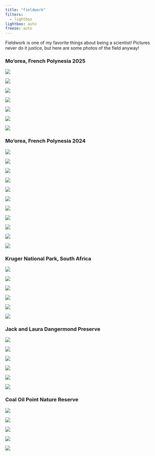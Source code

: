 ```yaml
---
title: "fieldwork"
filters: 
  - lightbox
lightbox: auto
freeze: auto
---
```


Fieldwork is one of my favorite things about being a scientist! Pictures never do it justice, but here are some photos of the field anyway! 


### Mo'orea, French Polynesia 2025

::: {layout="[[1], [1,1,1,1,1,1]]"}

![](images/auhurra.jpg){group="moorea2025"
description="My mentee, Auhurra, planting experimental corals on the reef."}

![](images/puffer_2.png){group="moorea2025" description="A guineafowl puffer *(Arothron meleagris)* named Meep."}

![](images/auhurra_liv.jpg){group="moorea2025" description="Auhurra and her other mentor, Olivia, outplanting corals."}

![](images/liv.jpg){group="moorea2025"
description="Olivia outplanting corals."}

![](images/puffer_3.jpg){group="moorea2025"
description="Another adorable guineafowl puffer."}

![](images/puffer_1.jpg){group="moorea2025"
description="Yet another guineafowl puffer - can you guess what species I worked on this summer?"}

![](images/toby_1.jpg){group="moorea2025"
description="A toby taking a snail siesta."}

:::

### Mo'orea, French Polynesia 2024

::: {layout="[[1], [1, 1, 1, 1, 1, 1, 1, 1, 1, 1, 1, 1]]"}

![](images/coralscape.jpg){group="Mo'orea"
description="Hilton Reef"}

![](images/stingray.jpg){group="Mo'orea"
description="Pink Whiprays at Stingray Flats; both individuals had a five foot wingspan! "}

![](images/blacktip.jpg){group="Mo'orea"
description="Blacktips at Stingray Flats"}

![](images/humpback.jpg){group="Mo'orea"
description="Mother and newborn humpback; PC: Kathryn Scafidi"}

![](images/snorkelbot.jpg){group="Mo'orea"
description="Fish surveys via snorkel on a protected reef; PC: Ninah Munk"}

![](images/snorkeltop.jpg){group="Mo'orea"
description="PC: Ninah Munk"}

![](images/surfacedive.jpg){group="Mo'orea"
description="Hayden and Ninah after a dive on MRB Reef."}

![](images/survey.jpg){group="Mo'orea"
description="Survey of a dying reef. PC: Ninah Munk"}

![](images/colorfulrock.jpg){group="Mo'orea"
description="Fluorescent encrusting coral. PC: Ninah Munk"}

![](images/colorfulchristmastree.jpg){group="Mo'orea"
description="A festive-lookin' Christmas Tree Worm. PC: Ninah Munk"}

![](images/colorfulrockrock.jpg){group="Mo'orea"
description="Encrusting coral. PC: Ninah Munk"}

:::

### Kruger National Park, South Africa

::: {layout="[[1], [1, 1, 1, 1, 1]]"}

![](images/lion.jpg){group="kruger"}

![](images/roller.jpg){group="kruger"
description="Lilac Breasted Roller"}

![](images/leopard.jpg){group="kruger"
description="Leopard hiding after a successful kill"}

![](images/elephant.jpg){group="kruger"}

![](images/rhino.jpg){group="kruger"
description="Black Rhinoceros"}

![](images/giraffe.jpg){group="kruger"}

:::

### Jack and Laura Dangermond Preserve

::: {layout="[[1], [1, 1, 1, 1, 1]]"}

![](images/bwrise.jpg){group="dangermond"}

![](images/sunrise.jpg){group="dangermond"}

![](images/purple.jpg){group="dangermond"}

![](images/morning.jpg){group="dangermond"}

![](images/rosie.jpg){group="dangermond"
description="Rosie during an auditory survey"}

![](images/bluebird.jpg){group="dangermond"
description="Western Bluebird"}

:::


### Coal Oil Point Nature Reserve

::: {layout="[[1], [1, 1, 1, 1]]"}

![](images/slough.jpg){group="COPR"
}

![](images/acorn.png){group="COPR"
description="Acorn Woodpecker"}

![](images/redwing.png){group="COPR"
description="Red-winged Blackbird"}

![](images/treecorm.png){group="COPR"
description="Cormorant"}

![](images/beltfisher.png){group="COPR"
description="Belted Kingfisher"}

:::